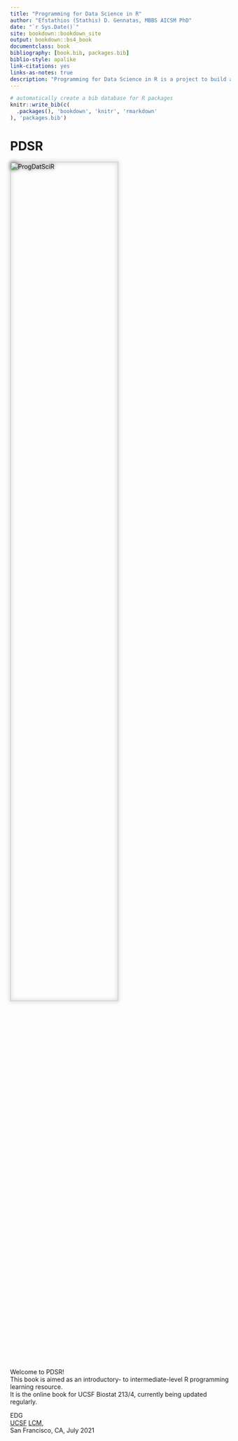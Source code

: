 ```yaml
--- 
title: "Programming for Data Science in R"
author: "Efstathios (Stathis) D. Gennatas, MBBS AICSM PhD"
date: "`r Sys.Date()`"
site: bookdown::bookdown_site
output: bookdown::bs4_book
documentclass: book
bibliography: [book.bib, packages.bib]
biblio-style: apalike
link-citations: yes
links-as-notes: true
description: "Programming for Data Science in R is a project to build an online resource for (Bio)statisticians / Epidemiologists / (Health) Data Scientists"
---
```


```r
# automatically create a bib database for R packages
knitr::write_bib(c(
  .packages(), 'bookdown', 'knitr', 'rmarkdown'
), 'packages.bib')
```

# PDSR {-}

<img src="./PDSR_cover.jpg" alt="ProgDatSciR" style="width:70%;filter: drop-shadow(0 0 .3rem #333);"/>
<br/><br/>
Welcome to PDSR!  
This book is aimed as an introductory- to intermediate-level R programming learning resource.  
It is the online book for UCSF Biostat 213/4, currently being updated regularly.  

EDG  
[UCSF](https://www.ucsf.edu/) [LCM](https://lambdamd.org/),  
San Francisco, CA, July 2021
